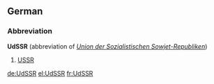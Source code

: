 ==German==

===Abbreviation===
'''UdSSR''' (abbreviation of ''[[Union der Sozialistischen Sowjet-Republiken]]'')

# [[USSR]]

[[de:UdSSR]]
[[el:UdSSR]]
[[fr:UdSSR]]